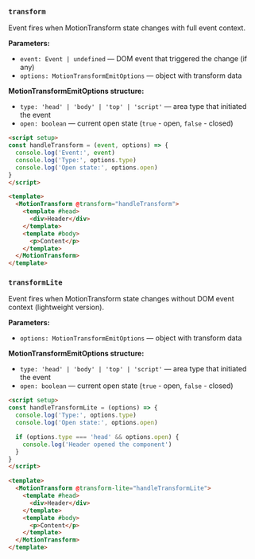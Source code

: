 ### `transform`

Event fires when MotionTransform state changes with full event context.

**Parameters:**
- `event: Event | undefined` — DOM event that triggered the change (if any)
- `options: MotionTransformEmitOptions` — object with transform data

**MotionTransformEmitOptions structure:**
- `type: 'head' | 'body' | 'top' | 'script'` — area type that initiated the event
- `open: boolean` — current open state (`true` - open, `false` - closed)

```html
<script setup>
const handleTransform = (event, options) => {
  console.log('Event:', event)
  console.log('Type:', options.type)
  console.log('Open state:', options.open)
}
</script>

<template>
  <MotionTransform @transform="handleTransform">
    <template #head>
      <div>Header</div>
    </template>
    <template #body>
      <p>Content</p>
    </template>
  </MotionTransform>
</template>
```

### `transformLite`

Event fires when MotionTransform state changes without DOM event context (lightweight version).

**Parameters:**
- `options: MotionTransformEmitOptions` — object with transform data

**MotionTransformEmitOptions structure:**
- `type: 'head' | 'body' | 'top' | 'script'` — area type that initiated the event
- `open: boolean` — current open state (`true` - open, `false` - closed)

```html
<script setup>
const handleTransformLite = (options) => {
  console.log('Type:', options.type)
  console.log('Open state:', options.open)

  if (options.type === 'head' && options.open) {
    console.log('Header opened the component')
  }
}
</script>

<template>
  <MotionTransform @transform-lite="handleTransformLite">
    <template #head>
      <div>Header</div>
    </template>
    <template #body>
      <p>Content</p>
    </template>
  </MotionTransform>
</template>
```
